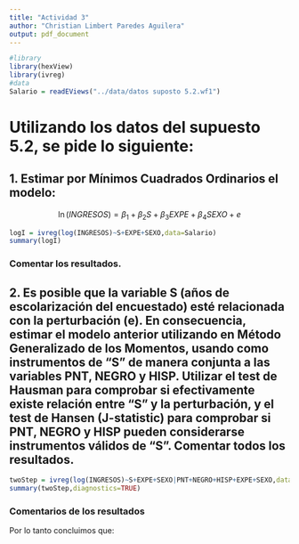 ```yaml
---
title: "Actividad 3"
author: "Christian Limbert Paredes Aguilera"
output: pdf_document
---
```


```r
#library
library(hexView)
library(ivreg)
#data
Salario = readEViews("../data/datos suposto 5.2.wf1")
``` 

# Utilizando los datos del supuesto 5.2, se pide lo siguiente:

## 1. Estimar por Mínimos Cuadrados Ordinarios el modelo:

$$\ln(INGRESOS)=\beta_1+ \beta_2 S+ \beta_3 EXPE+ \beta_4 SEXO + e$$

```r
logI = ivreg(log(INGRESOS)~S+EXPE+SEXO,data=Salario)
summary(logI)
```

### Comentar los resultados.

\begin{itemize}
  \item El $R2$ ajustado, nos explica el $32\%$ de la variación del Log(INGRESOS) en función del conjunto de variables explicativas.
  \item Las estimaciones de todos los parámetros ($S$, $EXPE$, $SEXO$) son estadísticamente significativas.
  \item Cuando se incrementa un año de escolarización, los INGRESOS aumentan en un $11.95\%$
  \item Cuando se incrementa un año de experiencia, los INGRESOS aumenta en un $2.7\%$
  \item Para la variable dummy $SEXO$, tomemos el siguiente calculo:
  $$100\cdot \left(e^{\beta_4}-1\right) = 100\cdot \left(e^{^{0.27}}-1\right)=`r round(100*(exp(0.27)-1))`\%.$$
  Por lo tanto, decimos que el hombre tiene un $30\%$ más ingresos que una mujer.
\end{itemize}



## 2. Es posible que la variable S (años de escolarización del encuestado) esté relacionada con la perturbación (e). En consecuencia, estimar el modelo anterior utilizando en Método Generalizado de los Momentos, usando como instrumentos de "S" de manera conjunta a las variables PNT, NEGRO y HISP. Utilizar el test de Hausman para comprobar si efectivamente existe relación entre "S" y la perturbación, y el test de Hansen (J-statistic) para comprobar si PNT, NEGRO y HISP pueden considerarse instrumentos válidos de "S". Comentar todos los resultados.


```r
twoStep = ivreg(log(INGRESOS)~S+EXPE+SEXO|PNT+NEGRO+HISP+EXPE+SEXO,data=Salario)
summary(twoStep,diagnostics=TRUE)
```

### Comentarios de los resultados

\begin{itemize}
  \item Ya que el test de Wu-Hausman nos da un p-value de $2\cdot 10^{-16}$, podemos rechazar la hipótesis nula al $1\%$. En otras palabras, afirmamos que los años de escolarización del encuestado (S) están correlacionadas con los residuos.
  \item Al aceptar la hipótesis nula (p-value=0.645) del test de Sargan/Hansen, vemos que los instrumentos PNT, NEGRO y HISP son válidos.
  \item Las variables S y EXPE estuvieron subestimados y $SEXO$ tuvo una leve sobreestimación. Esto al aplicar MCO.
\end{itemize}

Por lo tanto concluimos que:

\begin{itemize}
  \item El $R2$ ajustado, nos explica el $0.28\%$ de la variación del Log(INGRESOS) en función del conjunto de variables explicativas.
  \item Las estimaciones de todos los parámetros ($S$, $EXPE$, $SEXO$) son estadísticamente significativas.
  \item Cuando se incrementa un año de escolarización, los INGRESOS aumentan en un $17\%$
  \item Cuando se incrementa un año de experiencia, los INGRESOS aumenta en un $3.4\%$
  \item Para la variable dummy $SEXO$, tomemos el siguiente calculo:
  $$100\cdot \left(e^{\beta_4}-1\right) = 100\cdot \left(e^{^{0.25 }}-1\right)=`r round(100*(exp(0.25)-1))`\%.$$
  Por lo tanto, decimos que el hombre tiene un $28\%$ más ingresos que una mujer.
\end{itemize}

